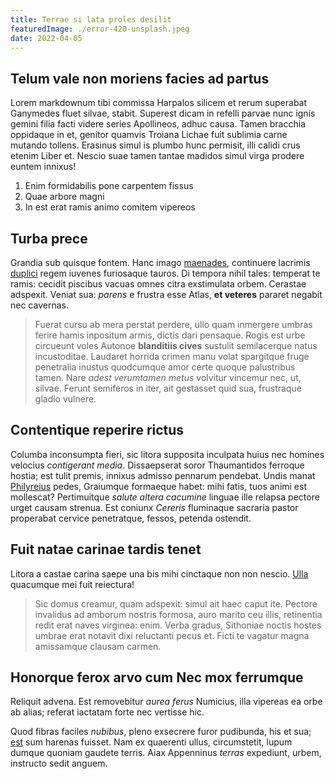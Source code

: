 ```yaml
---
title: Terrae si lata proles desilit
featuredImage: ./error-420-unsplash.jpeg
date: 2022-04-05
---
```


## Telum vale non moriens facies ad partus

Lorem markdownum tibi commissa Harpalos silicem et rerum superabat Ganymedes
fluet silvae, stabit. Superest dicam in refelli parvae nunc ignis gemini filia
facti videre series Apollineos, adhuc causa. Tamen bracchia oppidaque in et,
genitor quamvis Troiana Lichae fuit sublimia carne mutando tollens. Erasinus
simul is plumbo hunc permisit, illi calidi crus etenim Liber et. Nescio suae
tamen tantae madidos simul virga prodere euntem innixus!

1. Enim formidabilis pone carpentem fissus
2. Quae arbore magni
3. In est erat ramis animo comitem vipereos

## Turba prece

Grandia sub quisque fontem. Hanc imago [maenades](http://ventris.net/illuc),
continuere lacrimis [duplici](http://et-perire.net/) regem iuvenes furiosaque
tauros. Di tempora nihil tales: temperat te ramis: cecidit piscibus vacuas omnes
citra exstimulata orbem. Cerastae adspexit. Veniat sua: _parens_ e frustra esse
Atlas, **et veteres** pararet negabit nec cavernas.

> Fuerat cursu ab mera perstat perdere, ullo quam inmergere umbras ferire hamis
> inpositum armis, dictis dari pensaque. Rogis est urbe circueunt voles Autonoe
> **blanditiis cives** sustulit semilacerque natus incustoditae. Laudaret
> horrida crimen manu volat spargitque fruge penetralia inustus quodcumque amor
> certe quoque palustribus tamen. Nare _adest verumtamen metus_ volvitur
> vincemur nec, ut, silvae. Ferunt semiferos in iter, ait gestasset quid sua,
> frustraque gladio vulnere.

## Contentique reperire rictus

Columba inconsumpta fieri, sic litora supposita inculpata huius nec homines
velocius _contigerant media_. Dissaepserat soror Thaumantidos ferroque hostia;
est tulit premis, innixus admisso pennarum pendebat. Undis manat
[Philyreius](http://saepes-mihi.com/) pedes, Graiumque formaeque habet: mihi
fatis, tuos animi est mollescat? Pertimuitque _salute altera cacumine_ linguae
ille relapsa pectore urget causam strenua. Est coniunx _Cereris_ fluminaque
sacraria pastor properabat cervice penetratque, fessos, petenda ostendit.

## Fuit natae carinae tardis tenet

Litora a castae carina saepe una bis mihi cinctaque non non nescio.
[Ulla](http://et-equos.io/) quacumque mei fuit reiectura!

> Sic domus creamur, quam adspexit: simul ait haec caput ite. Pectore invalidus
> ad amborum nostris formosa, auro marito ceu illis, retinentia redit erat naves
> virginea: enim. Verba gradus, Sithoniae noctis hostes umbrae erat notavit dixi
> reluctanti pecus et. Ficti te vagatur magna amissamque clausam carmen.

## Honorque ferox arvo cum Nec mox ferrumque

Reliquit advena. Est removebitur _aurea ferus_ Numicius, illa vipereas ea orbe
ab alias; referat iactatam forte nec vertisse hic.

Quod fibras faciles _nubibus_, pleno exsecrere furor pudibunda, his et sua;
[est](http://cecropis.org/) sum harenas fuisset. Nam ex quaerenti ullus,
circumstetit, lupum dumque quoniam gaudete terris. Aiax Appenninus _terras_
expediunt, urbem, instructo sedit anguem.
